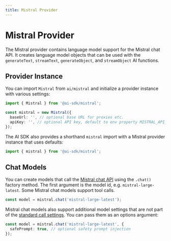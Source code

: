 ```yaml
---
title: Mistral Provider
---
```



# Mistral Provider

The Mistral provider contains language model support for the Mistral chat API.
It creates language model objects that can be used with the `generateText`, `streamText`, `generateObject`, and `streamObject` AI functions.

## Provider Instance

You can import `Mistral` from `ai/mistral` and initialize a provider instance with various settings:

```ts
import { Mistral } from '@ai-sdk/mistral';

const mistral = new Mistral({
  baseUrl: '', // optional base URL for proxies etc.
  apiKey: '', // optional API key, default to env property MISTRAL_API_KEY
});
```

The AI SDK also provides a shorthand `mistral` import with a Mistral provider instance that uses defaults:

```ts
import { mistral } from '@ai-sdk/mistral';
```

## Chat Models

You can create models that call the [Mistral chat API](https://docs.mistral.ai/api/#operation/createChatCompletion) using the `.chat()` factory method.
The first argument is the model id, e.g. `mistral-large-latest`.
Some Mistral chat models support tool calls.

```ts
const model = mistral.chat('mistral-large-latest');
```

Mistral chat models also support additional model settings that are not part of the [standard call settings](/docs/ai-core/settings).
You can pass them as an options argument:

```ts
const model = mistral.chat('mistral-large-latest', {
  safePrompt: true, // optional safety prompt injection
});
```

